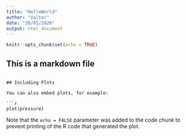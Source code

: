 ---
title: "HelloWorld"
author: "Valter"
date: "28/01/2020"
output: html_document
---

```{r setup, include=FALSE}
knitr::opts_chunk$set(echo = TRUE)
```

## This is a markdown file


```

## Including Plots

You can also embed plots, for example:

```{r pressure, echo=FALSE}
plot(pressure)
```

Note that the `echo = FALSE` parameter was added to the code chunk to prevent printing of the R code that generated the plot.
